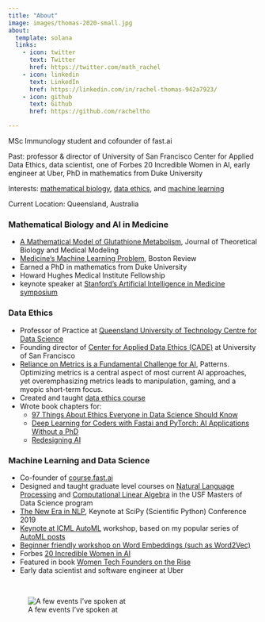 ```yaml
---
title: "About"
image: images/thomas-2020-small.jpg
about:
  template: solana
  links:
    - icon: twitter
      text: Twitter
      href: https://twitter.com/math_rachel
    - icon: linkedin
      text: LinkedIn
      href: https://linkedin.com/in/rachel-thomas-942a7923/
    - icon: github
      text: Github
      href: https://github.com/racheltho

---
```


MSc Immunology student and cofounder of fast.ai

Past: professor & director of University of San Francisco Center for Applied Data Ethics, data scientist, one of Forbes 20 Incredible Women in AI, early engineer at Uber, PhD in mathematics from Duke University

Interests: <a href="#mathbio">mathematical biology</a>, <a href="#ethics">data ethics</a>, and <a href="#ml">machine learning</a> 

Current Location: Queensland, Australia

<h3 id="mathbio">Mathematical Biology and AI in Medicine</h3>

- [A Mathematical Model of Glutathione Metabolism](https://tbiomed.biomedcentral.com/articles/10.1186/1742-4682-5-8), Journal of Theoretical Biology and Medical Modeling
- [Medicine's Machine Learning Problem](https://bostonreview.net/science-nature/rachel-thomas-medicines-machine-learning-problem), Boston Review
- Earned a PhD in mathematics from Duke University
- Howard Hughes Medical Institute Fellowship
- keynote speaker at [Stanford’s Artificial Intelligence in Medicine symposium](https://youtu.be/vVRWeGlMkGk)

<h3 id="ethics">Data Ethics</h3>

- Professor of Practice at [Queensland University of Technology Centre for Data Science](https://research.qut.edu.au/qutcds/)
- Founding director of [Center for Applied Data Ethics (CADE)](https://www.usfca.edu/data-institute/initiatives/center-applied-data-ethics) 
at University of San Francisco
- [Reliance on Metrics is a Fundamental Challenge for AI](https://www.cell.com/patterns/fulltext/S2666-3899(22)00056-3), Patterns. Optimizing metrics is a central aspect of most current AI approaches, yet overemphasizing metrics leads to manipulation, gaming, and a myopic short-term focus.
- Created and taught [data ethics course](https://ethics.fast.ai/)
- Wrote book chapters for:
    - [97 Things About Ethics Everyone in Data Science Should Know](https://www.oreilly.com/library/view/97-things-about/9781492072652/)
    - [Deep Learning for Coders with Fastai and PyTorch: AI Applications Without a PhD](https://www.amazon.com/Deep-Learning-Coders-fastai-PyTorch/dp/1492045527)
    - [Redesigning AI](https://store.bostonreview.net/redesigning-ai)

<h3 id="ml">Machine Learning and Data Science</h3>

- Co-founder of [course.fast.ai](https://course.fast.ai/)
- Designed and taught graduate level courses on [Natural Language Processing](https://www.fast.ai/2019/07/08/fastai-nlp/) and 
[Computational Linear Algebra](https://www.fast.ai/2017/07/17/num-lin-alg/) in the USF Masters of Data Science program
- [The New Era in NLP](https://www.youtube.com/watch?v=KChtdexd5Jo&list=PLtmWHNX-gukLQlMvtRJ19s7-8MrnRV6h6&index=4), Keynote at SciPy (Scientific Python) Conference 2019
- [Keynote at ICML AutoML](https://slideslive.com/38917533/lessons-learned-from-helping-200000-nonml-experts-use-ml) workshop, based on my popular series of [AutoML posts](https://www.fast.ai/2018/07/23/auto-ml-3/)
- [Beginner friendly workshop on Word Embeddings (such as Word2Vec)](https://www.youtube.com/watch?v=25nC0n9ERq4&list=PLtmWHNX-gukLQlMvtRJ19s7-8MrnRV6h6&index=13)
- Forbes [20 Incredible Women in AI](https://www.forbes.com/sites/mariyayao/2017/05/18/meet-20-incredible-women-advancing-a-i-research/?sh=3662785a26f9)
- Featured in book [Women Tech Founders on the Rise](https://www.amazon.com/WTF-Happening-Women-Tech-Founders-ebook/dp/B07Q5B53N8)
- Early data scientist and software engineer at Uber

<br>

![A few events I've spoken at](images/prof-collage.jpg)

